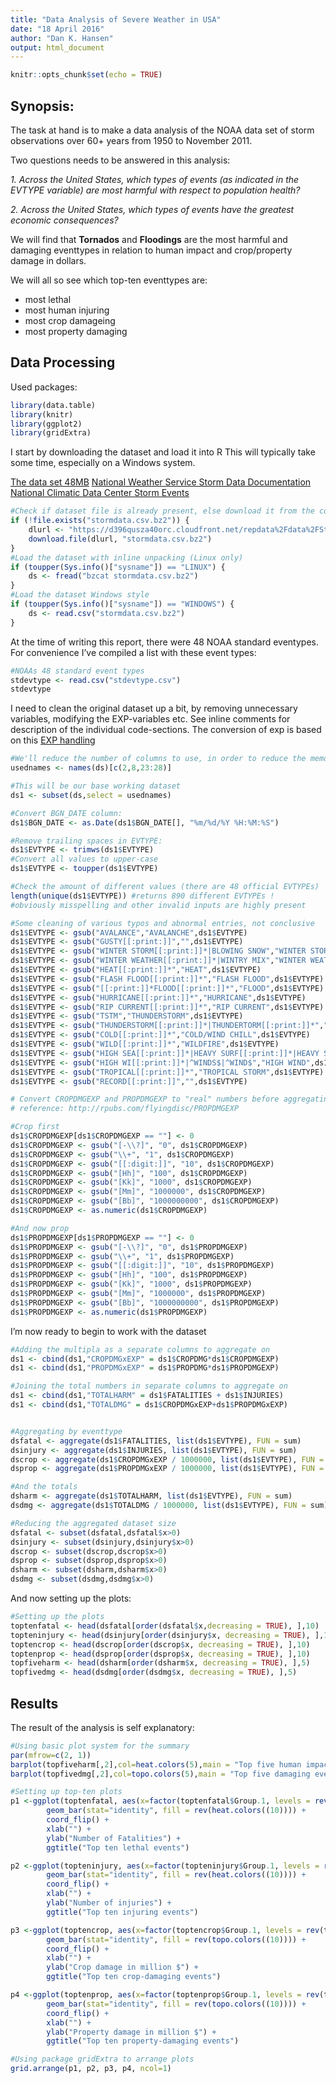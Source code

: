 ```yaml
---
title: "Data Analysis of Severe Weather in USA"
date: "18 April 2016"
author: "Dan K. Hansen"
output: html_document
---
```


```r
knitr::opts_chunk$set(echo = TRUE)
```

## Synopsis:
The task at hand is to make a data analysis of the NOAA data set of storm observations over 60+ years from 1950 to November 2011.

Two questions needs to be answered in this analysis:

*1. Across the United States, which types of events (as indicated in the EVTYPE variable) are most harmful with respect to population health?*

*2. Across the United States, which types of events have the greatest economic consequences?*

We will find that **Tornados** and **Floodings** are the most harmful and damaging eventtypes in relation to human impact and crop/property damage in dollars.

We will all so see which top-ten eventtypes are:

* most lethal
* most human injuring
* most crop damageing
* most property damaging

## Data Processing

Used packages:

```r
library(data.table)
library(knitr)
library(ggplot2)
library(gridExtra)
```

I start by downloading the dataset and load it into R
This will typically take some time, especially on a Windows system.

[The data set 48MB](https://d396qusza40orc.cloudfront.net/repdata%2Fdata%2FStormData.csv.bz2)
[National Weather Service Storm Data Documentation](https://d396qusza40orc.cloudfront.net/repdata%2Fpeer2_doc%2Fpd01016005curr.pdf)
[National Climatic Data Center Storm Events](https://d396qusza40orc.cloudfront.net/repdata%2Fpeer2_doc%2FNCDC%20Storm%20Events-FAQ%20Page.pdf)

```r
#Check if dataset file is already present, else download it from the course site:
if (!file.exists("stormdata.csv.bz2")) {
    dlurl <- "https://d396qusza40orc.cloudfront.net/repdata%2Fdata%2FStormData.csv.bz2"
    download.file(dlurl, "stormdata.csv.bz2")
}
#Load the dataset with inline unpacking (Linux only)
if (toupper(Sys.info()["sysname"]) == "LINUX") {
    ds <- fread("bzcat stormdata.csv.bz2")
}
#Load the dataset Windows style
if (toupper(Sys.info()["sysname"]) == "WINDOWS") {
    ds <- read.csv("stormdata.csv.bz2")
}
```

At the time of writing this report, there were 48 NOAA standard eventypes.
For convenience I've compiled a list with these event types:

```r
#NOAAs 48 standard event types
stdevtype <- read.csv("stdevtype.csv")
stdevtype
```

I need to clean the original dataset up a bit, by removing unnecessary variables, modifying the EXP-variables etc. See inline comments for description of the individual code-sections.
The conversion of exp is based on this [EXP handling](http://rpubs.com/flyingdisc/PROPDMGEXP)

```r
#We'll reduce the number of columns to use, in order to reduce the memory footprint
usednames <- names(ds)[c(2,8,23:28)]

#This will be our base working dataset
ds1 <- subset(ds,select = usednames)

#Convert BGN_DATE column:
ds1$BGN_DATE <- as.Date(ds1$BGN_DATE[], "%m/%d/%Y %H:%M:%S")

#Remove trailing spaces in EVTYPE:
ds1$EVTYPE <- trimws(ds1$EVTYPE)
#Convert all values to upper-case
ds1$EVTYPE <- toupper(ds1$EVTYPE)

#Check the amount of different values (there are 48 official EVTYPEs)
length(unique(ds1$EVTYPE)) #returns 890 different EVTYPEs ! 
#obviously misspelling and other invalid inputs are highly present

#Some cleaning of various typos and abnormal entries, not conclusive
ds1$EVTYPE <- gsub("AVALANCE","AVALANCHE",ds1$EVTYPE)
ds1$EVTYPE <- gsub("GUSTY[[:print:]]","",ds1$EVTYPE)
ds1$EVTYPE <- gsub("WINTER STORM[[:print:]]*|BLOWING SNOW","WINTER STORM",ds1$EVTYPE)
ds1$EVTYPE <- gsub("WINTER WEATHER[[:print:]]*|WINTRY MIX","WINTER WEATHER",ds1$EVTYPE)
ds1$EVTYPE <- gsub("HEAT[[:print:]]*","HEAT",ds1$EVTYPE)
ds1$EVTYPE <- gsub("FLASH FLOOD[[:print:]]*","FLASH FLOOD",ds1$EVTYPE)
ds1$EVTYPE <- gsub("[[:print:]]*FLOOD[[:print:]]*","FLOOD",ds1$EVTYPE)
ds1$EVTYPE <- gsub("HURRICANE[[:print:]]*","HURRICANE",ds1$EVTYPE)
ds1$EVTYPE <- gsub("RIP CURRENT[[:print:]]*","RIP CURRENT",ds1$EVTYPE)
ds1$EVTYPE <- gsub("TSTM","THUNDERSTORM",ds1$EVTYPE)
ds1$EVTYPE <- gsub("THUNDERSTORM[[:print:]]*|THUNDERTORM[[:print:]]*","THUNDERSTORM WIND",ds1$EVTYPE)
ds1$EVTYPE <- gsub("COLD[[:print:]]*","COLD/WIND CHILL",ds1$EVTYPE)
ds1$EVTYPE <- gsub("WILD[[:print:]]*","WILDFIRE",ds1$EVTYPE)
ds1$EVTYPE <- gsub("HIGH SEA[[:print:]]*|HEAVY SURF[[:print:]]*|HEAVY SEA[[:print:]]*|HIGH WA[[:print:]]*|HIGH SW[[:print:]]*","HIGH SURF",ds1$EVTYPE)
ds1$EVTYPE <- gsub("HIGH WI[[:print:]]*|^WINDS$|^WIND$","HIGH WIND",ds1$EVTYPE)
ds1$EVTYPE <- gsub("TROPICAL[[:print:]]*","TROPICAL STORM",ds1$EVTYPE)
ds1$EVTYPE <- gsub("RECORD[[:print:]]","",ds1$EVTYPE)

# Convert CROPDMGEXP and PROPDMGEXP to "real" numbers before aggregating the values!
# reference: http://rpubs.com/flyingdisc/PROPDMGEXP

#Crop first
ds1$CROPDMGEXP[ds1$CROPDMGEXP == ""] <- 0
ds1$CROPDMGEXP <- gsub("[-\\?]", "0", ds1$CROPDMGEXP)
ds1$CROPDMGEXP <- gsub("\\+", "1", ds1$CROPDMGEXP)
ds1$CROPDMGEXP <- gsub("[[:digit:]]", "10", ds1$CROPDMGEXP)
ds1$CROPDMGEXP <- gsub("[Hh]", "100", ds1$CROPDMGEXP)
ds1$CROPDMGEXP <- gsub("[Kk]", "1000", ds1$CROPDMGEXP)
ds1$CROPDMGEXP <- gsub("[Mm]", "1000000", ds1$CROPDMGEXP)
ds1$CROPDMGEXP <- gsub("[Bb]", "1000000000", ds1$CROPDMGEXP)
ds1$CROPDMGEXP <- as.numeric(ds1$CROPDMGEXP)

#And now prop
ds1$PROPDMGEXP[ds1$PROPDMGEXP == ""] <- 0
ds1$PROPDMGEXP <- gsub("[-\\?]", "0", ds1$PROPDMGEXP)
ds1$PROPDMGEXP <- gsub("\\+", "1", ds1$PROPDMGEXP)
ds1$PROPDMGEXP <- gsub("[[:digit:]]", "10", ds1$PROPDMGEXP)
ds1$PROPDMGEXP <- gsub("[Hh]", "100", ds1$PROPDMGEXP)
ds1$PROPDMGEXP <- gsub("[Kk]", "1000", ds1$PROPDMGEXP)
ds1$PROPDMGEXP <- gsub("[Mm]", "1000000", ds1$PROPDMGEXP)
ds1$PROPDMGEXP <- gsub("[Bb]", "1000000000", ds1$PROPDMGEXP)
ds1$PROPDMGEXP <- as.numeric(ds1$PROPDMGEXP)
```

I'm now ready to begin to work with the dataset

```r
#Adding the multipla as a separate columns to aggregate on
ds1 <- cbind(ds1,"CROPDMGxEXP" = ds1$CROPDMG*ds1$CROPDMGEXP)
ds1 <- cbind(ds1,"PROPDMGxEXP" = ds1$PROPDMG*ds1$PROPDMGEXP)

#Joining the total numbers in separate columns to aggregate on
ds1 <- cbind(ds1,"TOTALHARM" = ds1$FATALITIES + ds1$INJURIES)
ds1 <- cbind(ds1,"TOTALDMG" = ds1$CROPDMGxEXP+ds1$PROPDMGxEXP)


#Aggregating by eventtype
dsfatal <- aggregate(ds1$FATALITIES, list(ds1$EVTYPE), FUN = sum)
dsinjury <- aggregate(ds1$INJURIES, list(ds1$EVTYPE), FUN = sum)
dscrop <- aggregate(ds1$CROPDMGxEXP / 1000000, list(ds1$EVTYPE), FUN = sum)
dsprop <- aggregate(ds1$PROPDMGxEXP / 1000000, list(ds1$EVTYPE), FUN = sum)

#And the totals
dsharm <- aggregate(ds1$TOTALHARM, list(ds1$EVTYPE), FUN = sum)
dsdmg <- aggregate(ds1$TOTALDMG / 1000000, list(ds1$EVTYPE), FUN = sum)

#Reducing the aggregated dataset size
dsfatal <- subset(dsfatal,dsfatal$x>0)
dsinjury <- subset(dsinjury,dsinjury$x>0)
dscrop <- subset(dscrop,dscrop$x>0)
dsprop <- subset(dsprop,dsprop$x>0)
dsharm <- subset(dsharm,dsharm$x>0)
dsdmg <- subset(dsdmg,dsdmg$x>0)

```

And now setting up the plots:

```r
#Setting up the plots
toptenfatal <- head(dsfatal[order(dsfatal$x,decreasing = TRUE), ],10)
topteninjury <- head(dsinjury[order(dsinjury$x, decreasing = TRUE), ],10)
toptencrop <- head(dscrop[order(dscrop$x, decreasing = TRUE), ],10)
toptenprop <- head(dsprop[order(dsprop$x, decreasing = TRUE), ],10)
topfiveharm <- head(dsharm[order(dsharm$x, decreasing = TRUE), ],5)
topfivedmg <- head(dsdmg[order(dsdmg$x, decreasing = TRUE), ],5)
```


## Results

The result of the analysis is self explanatory:

```r
#Using basic plot system for the summary
par(mfrow=c(2, 1))
barplot(topfiveharm[,2],col=heat.colors(5),main = "Top five human impact events",legend.text = topfiveharm[,1],ylab = "Number of people impacted",xlab = "Event types")
barplot(topfivedmg[,2],col=topo.colors(5),main = "Top five damaging events", legend.text = topfivedmg[,1],ylab = "Damage in million $",xlab = "Event types")

#Setting up top-ten plots
p1 <-ggplot(toptenfatal, aes(x=factor(toptenfatal$Group.1, levels = rev(toptenfatal$Group.1[])), y=toptenfatal$x)) + 
        geom_bar(stat="identity", fill = rev(heat.colors((10)))) + 
        coord_flip() + 
        xlab("") +
        ylab("Number of Fatalities") + 
        ggtitle("Top ten lethal events")

p2 <-ggplot(topteninjury, aes(x=factor(topteninjury$Group.1, levels = rev(topteninjury$Group.1[])), y=topteninjury$x)) + 
        geom_bar(stat="identity", fill = rev(heat.colors((10)))) + 
        coord_flip() + 
        xlab("") +
        ylab("Number of injuries") + 
        ggtitle("Top ten injuring events")

p3 <-ggplot(toptencrop, aes(x=factor(toptencrop$Group.1, levels = rev(toptencrop$Group.1[])), y=toptencrop$x)) + 
        geom_bar(stat="identity", fill = rev(topo.colors((10)))) + 
        coord_flip() + 
        xlab("") +
        ylab("Crop damage in million $") + 
        ggtitle("Top ten crop-damaging events")

p4 <-ggplot(toptenprop, aes(x=factor(toptenprop$Group.1, levels = rev(toptenprop$Group.1[])), y=toptenprop$x)) + 
        geom_bar(stat="identity", fill = rev(topo.colors((10)))) + 
        coord_flip() + 
        xlab("") +
        ylab("Property damage in million $") + 
        ggtitle("Top ten property-damaging events")

#Using package gridExtra to arrange plots
grid.arrange(p1, p2, p3, p4, ncol=1)
```

